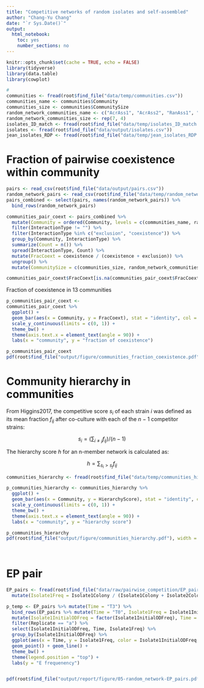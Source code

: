 ```yaml
---
title: "Competitive networks of random isolates and self-assembled"
author: "Chang-Yu Chang"
date: "`r Sys.Date()`"
output:
  html_notebook:
    toc: yes
    number_sections: no
---
```


```r
knitr::opts_chunk$set(cache = TRUE, echo = FALSE)
library(tidyverse)
library(data.table)
library(cowplot)

# 
communities <- fread(root$find_file("data/temp/communities.csv"))
communities_name <- communities$Community
communities_size <- communities$CommunitySize
random_network_communities_name <- c("AcrAss1", "AcrAss2", "RanAss1", "RanAss2")
random_network_communities_size <- rep(7, 4) 
isolates_ID_match <- fread(root$find_file("data/temp/isolates_ID_match.csv"))
isolates <- fread(root$find_file("data/output/isolates.csv"))
jean_isolates_RDP <- fread(root$find_file("data/temp/jean_isolates_RDP.csv"))
```



# Fraction of pairwise coexistence within community  

```r
pairs <- read_csv(root$find_file("data/output/pairs.csv"))
random_network_pairs <- read_csv(root$find_file("data/temp/random_network_pairs.csv"))
pairs_combined <- select(pairs, names(random_network_pairs)) %>%
  bind_rows(random_network_pairs)
```


```r
communities_pair_coext <- pairs_combined %>%
  mutate(Community = ordered(Community, levels = c(communities_name, random_network_communities_name))) %>%
  filter(InteractionType != "") %>%
  filter(InteractionType %in% c("exclusion", "coexistence")) %>%
  group_by(Community, InteractionType) %>%
  summarize(Count = n()) %>%
  spread(InteractionType, Count) %>%
  mutate(FracCoext = coexistence / (coexistence + exclusion)) %>%
  ungroup() %>%
  mutate(CommunitySize = c(communities_size, random_network_communities_size[3]))

communities_pair_coext$FracCoext[is.na(communities_pair_coext$FracCoext)] <- 0
```

Fraction of coexistence in 13 communities

```r
p_communities_pair_coext <- 
communities_pair_coext %>%
  ggplot() +
  geom_bar(aes(x = Community, y = FracCoext), stat = "identity", col = 1) +
  scale_y_continuous(limits = c(0, 1)) +
  theme_bw() +
  theme(axis.text.x = element_text(angle = 90)) +
  labs(x = "community", y = "fraction of coexistence")

p_communities_pair_coext
pdf(root$find_file("output/figure/communities_fraction_coexistence.pdf"), width = 5, height = 3); p_communities_pair_coext; invisible(dev.off())
```

# Community hierarchy in communities


From Higgins2017, the competitive score $s_i$ of each strain $i$ was defined as its mean fraction $f_{ij}$ after co-culture with each of the $n-1$ competitor strains:

$$s_i=(\sum_{i\neq j}f_{ij})/(n-1)$$

The hierarchy score $h$ for an n-member network is calculated as:

$$h = \sum_{s_i>s_j}f_{ij}$$

```r
communities_hierarchy <- fread(root$find_file("data/temp/communities_hierarchy.csv"))

p_communities_hierarchy <- communities_hierarchy %>%
  ggplot() +
  geom_bar(aes(x = Community, y = HierarchyScore), stat = "identity", col = 1) +
  scale_y_continuous(limits = c(0, 1)) +
  theme_bw() +
  theme(axis.text.x = element_text(angle = 90)) +
  labs(x = "community", y = "hierarchy score")

p_communities_hierarchy
pdf(root$find_file("output/figure/communities_hierarchy.pdf"), width = 5, height = 3); p_communities_hierarchy; invisible(dev.off())

    
```



# EP pair

```r
EP_pairs <- fread(root$find_file("data/raw/pairwise_competition/EP_pairs.csv")) %>% 
  mutate(Isolate1Freq = Isolate1Colony / (Isolate1Colony + Isolate2Colony))

p_temp <- EP_pairs %>% mutate(Time = "T3") %>% 
  bind_rows(EP_pairs %>% mutate(Time = "T0", Isolate1Freq = Isolate1InitialODFreq/100)) %>% 
  mutate(Isolate1InitialODFreq = factor(Isolate1InitialODFreq), Time = ordered(Time)) %>% 
  filter(Replicate == "a") %>% 
  select(Isolate1InitialODFreq, Time, Isolate1Freq) %>%
  group_by(Isolate1InitialODFreq) %>% 
  ggplot(aes(x = Time, y = Isolate1Freq, color = Isolate1InitialODFreq, group = Isolate1InitialODFreq)) +
  geom_point() + geom_line() +
  theme_bw() +
  theme(legend.position = "top") +
  labs(y = "E frequenency")


pdf(root$find_file("output/report/figure/05-random_network-EP_pairs.pdf")); p_temp; invisible(dev.off())
```














